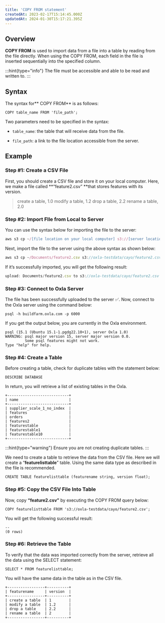 ```yaml
---
title: 'COPY FROM statement'
createdAt: 2023-02-17T15:14:45.000Z
updatedAt: 2024-01-30T15:17:21.395Z
---
```


## **Overview**

**COPY FROM** is used to import data from a file into a table by reading from the file directly. When using the COPY FROM, each field in the file is inserted sequentially into the specified column.

:::hint{type="info"}
The file must be accessible and able to be read and written to.
:::

## **Syntax**

The syntax for** COPY FROM** is as follows:&#x20;

```pgsql
COPY table_name FROM 'file_path';
```

Two parameters need to be specified in the syntax:

*   `table_name`: the table that will receive data from the file.

*   `file_path`: a link to the file location accessible from the server.&#x20;

## **Example**

### Step #1: Create a CSV File

First, you should create a CSV file and store it on your local computer. Here, we make a file called **“feature2.csv” **that stores features with its version.

> create a table, 1.0
> modify a table, 1.2
> drop a table, 2.2
> rename a table, 2.0

### Step #2: Import FIle from Local to Server

You can use the syntax below for importing the file to the server:

```typescript
aws s3 cp ~/[file location on your local computer] s3://[server location]/[file name]
```

Next, import the file to the server using the above syntax as shown below:

```typescript
aws s3 cp ~/Documents/feature2.csv s3://oxla-testdata/cayo/feature2.csv
```

If it’s successfully imported, you will get the following result:

```typescript
upload: Documents/feature2.csv to s3://oxla-testdata/cayo/feature2.csv
```

### Step #3: Connect to Oxla Server

The file has been successfully uploaded to the server ✅. Now, connect to the Oxla server using the command below:

```pgsql
psql -h buildfarm.oxla.com -p 6000
```

If you get the output below, you are currently in the Oxla environment.

```pgsql
psql (15.1 (Ubuntu 15.1-1.pgdg22.10+1), server Oxla 1.0)
WARNING: psql major version 15, server major version 0.0.
         Some psql features might not work.
Type "help" for help.
```

### Step #4: Create a Table

Before creating a table, check for duplicate tables with the statement below:

```pgsql
DESCRIBE DATABASE
```

In return, you will retrieve a list of existing tables in the Oxla.&#x20;

```pgsql
+----------------------------+
| name                       |
+----------------------------+
| supplier_scale_1_no_index  |
| features                   |
| orders                     |
| features2                  |
| featurestable              |
| featurestable1             |
| featurestable10            |
+----------------------------+
```

:::hint{type="warning"}
Ensure you are not creating duplicate tables.
:::

We need to create a table to retrieve the data from the CSV file. Here we will create a “**featurelisttable**” table. Using the same data type as described in the file is recommended.

```pgsql
CREATE TABLE featurelisttable (featurename string, version float);
```

### Step #5: Copy the CSV File Into Table

Now, copy **“feature2.csv”** by executing the COPY FROM query below:

```pgsql
COPY featurelisttable FROM 's3://oxla-testdata/cayo/feature2.csv';
```

You will get the following successful result:

```pgsql
--
(0 rows)
```

### Step #6: Retrieve the Table

To verify that the data was imported correctly from the server, retrieve all the data using the SELECT statement:

```pgsql
SELECT * FROM featurelisttable;
```

You will have the same data in the table as in the CSV file.

```pgsql
+-----------------+----------+
| featurename     | version  | 
+-----------------+----------+
| create a table  | 1        |
| modify a table  | 1.2      |
| drop a table    | 2.2      |
| rename a table  | 2        |
+-----------------+----------+
```

